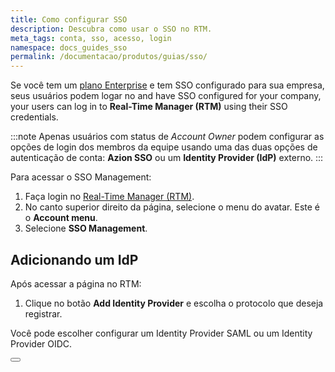 ```yaml
---
title: Como configurar SSO
description: Descubra como usar o SSO no RTM.
meta_tags: conta, sso, acesso, login
namespace: docs_guides_sso
permalink: /documentacao/produtos/guias/sso/
---
```



Se você tem um [plano Enterprise](https://www.azion.com/pt-br/precos/#planos) e tem SSO configurado para sua empresa, seus usuários podem logar no and have SSO configured for your company, your users can log in to **Real-Time Manager (RTM)** using their SSO credentials.

:::note
Apenas usuários com status de *Account Owner* podem configurar as opções de login dos membros da equipe usando uma das duas opções de autenticação de conta: **Azion SSO** ou um **Identity Provider (IdP)** externo.
:::

Para acessar o SSO Management:

1. Faça login no [Real-Time Manager (RTM)](https://manager.azion.com/).
2. No canto superior direito da página, selecione o menu do avatar. Este é o **Account menu**.
3. Selecione **SSO Management**.

## Adicionando um IdP

Após acessar a página no RTM:

1. Clique no botão **Add Identity Provider** e escolha o protocolo que deseja registrar.

Você pode escolher configurar um Identity Provider SAML ou um Identity Provider OIDC.

<Button href="/pt-br/documentacao/produtos/guias/#contas" text="guias de provedores de identidade"></Button>
